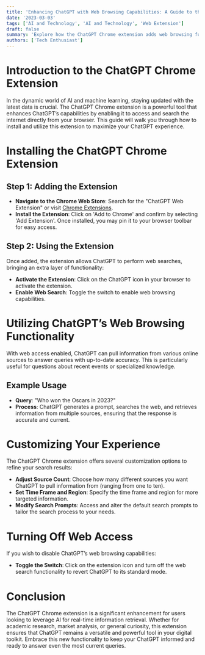 ```yaml
---
title: 'Enhancing ChatGPT with Web Browsing Capabilities: A Guide to the Chrome Extension'
date: '2023-03-03'
tags: ['AI and Technology', 'AI and Technology', 'Web Extension']
draft: false
summary: 'Explore how the ChatGPT Chrome extension adds web browsing functionality to ChatGPT, allowing it to fetch real-time data and answers directly from the web.'
authors: ['Tech Enthusiast']
---
```


# Introduction to the ChatGPT Chrome Extension

In the dynamic world of AI and machine learning, staying updated with the latest data is crucial. The ChatGPT Chrome extension is a powerful tool that enhances ChatGPT’s capabilities by enabling it to access and search the internet directly from your browser. This guide will walk you through how to install and utilize this extension to maximize your ChatGPT experience.

# Installing the ChatGPT Chrome Extension

## Step 1: Adding the Extension

- **Navigate to the Chrome Web Store**: Search for the "ChatGPT Web Extension" or visit [Chrome Extensions](https://chrome.google.com/webstore/category/extensions).
- **Install the Extension**: Click on 'Add to Chrome' and confirm by selecting 'Add Extension'. Once installed, you may pin it to your browser toolbar for easy access.

## Step 2: Using the Extension

Once added, the extension allows ChatGPT to perform web searches, bringing an extra layer of functionality:

- **Activate the Extension**: Click on the ChatGPT icon in your browser to activate the extension.
- **Enable Web Search**: Toggle the switch to enable web browsing capabilities.

# Utilizing ChatGPT’s Web Browsing Functionality

With web access enabled, ChatGPT can pull information from various online sources to answer queries with up-to-date accuracy. This is particularly useful for questions about recent events or specialized knowledge.

## Example Usage

- **Query**: "Who won the Oscars in 2023?"
- **Process**: ChatGPT generates a prompt, searches the web, and retrieves information from multiple sources, ensuring that the response is accurate and current.

# Customizing Your Experience

The ChatGPT Chrome extension offers several customization options to refine your search results:

- **Adjust Source Count**: Choose how many different sources you want ChatGPT to pull information from (ranging from one to ten).
- **Set Time Frame and Region**: Specify the time frame and region for more targeted information.
- **Modify Search Prompts**: Access and alter the default search prompts to tailor the search process to your needs.

# Turning Off Web Access

If you wish to disable ChatGPT’s web browsing capabilities:

- **Toggle the Switch**: Click on the extension icon and turn off the web search functionality to revert ChatGPT to its standard mode.

# Conclusion

The ChatGPT Chrome extension is a significant enhancement for users looking to leverage AI for real-time information retrieval. Whether for academic research, market analysis, or general curiosity, this extension ensures that ChatGPT remains a versatile and powerful tool in your digital toolkit. Embrace this new functionality to keep your ChatGPT informed and ready to answer even the most current queries.

